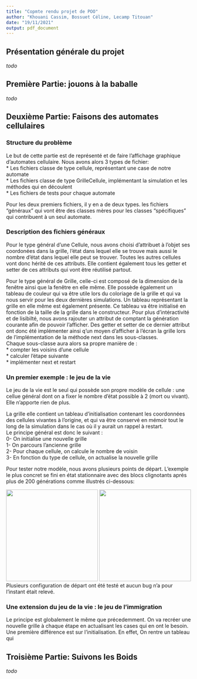 ```yaml
---
title: "Copmte rendu projet de POO"
author: "Khouani Cassim, Bossuet Céline, Lecamp Titouan"
date: "19/11/2021"
output: pdf_document
---
```


## Présentation générale du projet

*todo*

## Première Partie: jouons à la baballe

*todo*

## Deuxième Partie: Faisons des automates cellulaires

### Structure du problème 

Le but de cette partie est de représenté et de faire l'affichage graphique d'automates cellulaire. Nous avons alors 3 types de fichier:  
* Les fichiers classe de type cellule, représentant une case de notre automate  
* Les fichiers classe de type GrilleCellule, implémentant la simulation et les méthodes qui en découlent  
* Les fichiers de tests pour chaque automate    

Pour les deux premiers fichiers, il y en a de deux types. les fichiers "généraux" qui vont être des classes mères pour les classes "spécifiques" qui contribuent à un seul automate.

### Description des fichiers généraux 

Pour le type général d'une Cellule, nous avons choisi d'attribuet à l'objet ses coordonées dans la grille, l'état dans lequel elle se trouve mais aussi le nombre d'état dans lequel elle peut se trouver. Toutes les autres cellules vont donc hérité de ces attributs. Elle contient également tous les getter et setter de ces attributs qui vont être réutilisé partout. 
  
Pour le type général de Grille, celle-ci est composé de la dimension de la fenêtre ainsi que la fenêtre en elle même. Elle possède également un tableau de couleur qui va être utile lors du coloriage de la grille et qui va nous servir pour les deux dernières simulations. Un tableau représentant la grille en elle même est également présente. Ce tableau va être initialisé en fonction de la taille de la grille dans le constructeur. Pour plus d'intéractivité et de lisibilté, nous avons rajouter un attribut de comptant la génération courante afin de pouvoir l'afficher. Des getter et setter de ce dernier attribut ont donc été implémenter ainsi q'un moyen d'afficher à l'écran la grille lors de l'implémentation de la méthode next dans les sous-classes.  
Chaque sous-classe aura alors sa propre manière de :  
* compter les voisins d'une cellule  
* calculer l'étape suivante  
* implémenter next et restart

### Un premier exemple : le jeu de la vie

Le jeu de la vie est le seul qui possède son propre modèle de cellule : une cellue général dont on a fixer le nombre d'état possible à 2 (mort ou vivant). Elle n'apporte rien de plus.  


La grille elle contient un tableau d'initialisation contenant les coordonnées des cellules vivantes à l'origine, et qui va être conservé en mémoir tout le long de la simulation dans le cas où il y aurait un rappel à restart.  
Le principe général est donc le suivant :  
0- On initialise une nouvelle grille  
1- On parcours l'ancienne grille  
2- Pour chaque cellule, on calcule le nombre de voisin  
3- En fonction du type de cellule, on actualise la nouvelle grille

Pour tester notre modèle, nous avons plusieurs points de départ. L'exemple le plus concret se fini en état stationnaire avec des blocs clignotants aprés plus de 200 générations comme illustrés ci-dessous:

![](jeu de la vie init.png){width=250px}
![](jeu de la vie fin.png){width=250px}  
Plusieurs configuration de départ ont été testé et aucun bug n'a pour l'instant était relevé.
 
### Une extension du jeu de la vie : le jeu de l'immigration

Le principe est globalement le même que précedemment. On va recréer une nouvelle grille à chaque étape en actualisant les cases qui en ont le besoin. Une première différence est sur l'initialisation. En effet, On rentre un tableau qui

## Troisième Partie: Suivons les Boids

*todo*